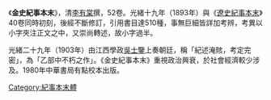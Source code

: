 《'''金史紀事本末'''》，清[[李有棠|李有棠]]撰，52卷。光緒十九年（1893年）與《[[遼史紀事本末|遼史紀事本末]]》40卷同時初刻，後經不斷修訂，引用書目達510種，事無巨細皆詳加考辨，考異以小字夾注正文之中，又崇尚轉述，故小字過半。

光緒二十九年（1903年）由江西學政[[吳士鑒|吳士鑒]]上奏朝廷，稱「紀述淹賅，考定完密」，為「乙部中不朽之作」。《金史紀事本末》重視政治興衰，於社會經濟較少涉及。1980年中華書局有點校本出版。
{{九朝紀事本末}}
[[Category:紀事本末體|Category:紀事本末體]]